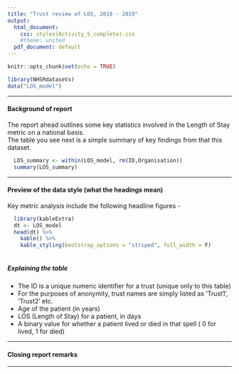 ```yaml
---
title: "Trust review of LOS, 2018 - 2019"
output:
  html_document:
    css: styles(Activity_5_complete).css
    #theme: united
  pdf_document: default
---
```


```r
knitr::opts_chunk$set(echo = TRUE)
```


```r
library(NHSRdatasets)
data("LOS_model")
```

***

####  Background of report

<section>

<span>
  The report ahead outlines some key statistics involved in the Length of Stay metric on a national basis.    
  The table you see next is a simple summary of key findings from that this dataset.  
</span> 
  
```r
  LOS_summary <- within(LOS_model, rm(ID,Organisation)) 
  summary(LOS_summary)
```

</section>
*** 

#### Preview of the data style (what the headings mean)

<!-- Activity 5 - Add in a 'kable' method of displaying a section of data from the table of your choice -->

<section>

<span>
Key metric analysis include the following headline figures -
</span>

```r
  library(kableExtra)
  dt <- LOS_model 
  head(dt) %>% 
    kable() %>% 
    kable_styling(bootstrap_options = "striped", full_width = F)
    
```

##### Explaining the table
  
<body class="listformat">
- The ID is a unique numeric identifier for a trust (unique only to this table)
- For the purposes of anonymity, trust names are simply listed as 'Trust1', 'Trust2' etc.
- Age of the patient (in years)
- LOS (Length of Stay) for a patient, in days
- A binary value for whether a patient lived or died in that spell ( 0 for lived, 1 for died)
</body>

</section>

***

#### Closing report remarks 

<section>



</section>

***

</body> 




